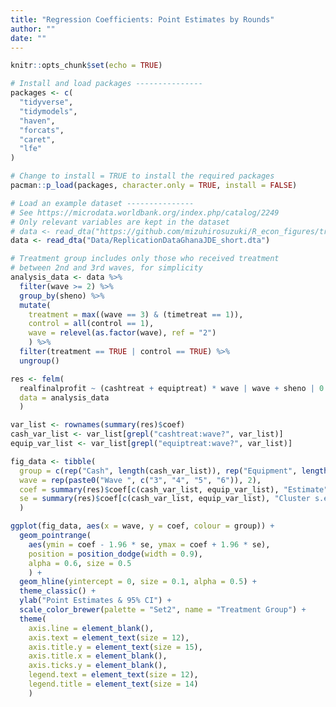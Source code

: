 ```yaml
---
title: "Regression Coefficients: Point Estimates by Rounds"
author: ""
date: ""
---
```


```r
knitr::opts_chunk$set(echo = TRUE)
```

```r
# Install and load packages ---------------
packages <- c(
  "tidyverse",
  "tidymodels",
  "haven",
  "forcats",
  "caret",
  "lfe"
)

# Change to install = TRUE to install the required packages
pacman::p_load(packages, character.only = TRUE, install = FALSE)

# Load an example dataset ---------------
# See https://microdata.worldbank.org/index.php/catalog/2249
# Only relevant variables are kept in the dataset
# data <- read_dta("https://github.com/mizuhirosuzuki/R_econ_figures/tree/master/Library/Data/ReplicationDataGhanaJDE_short.dta")
data <- read_dta("Data/ReplicationDataGhanaJDE_short.dta")

# Treatment group includes only those who received treatment 
# between 2nd and 3rd waves, for simplicity
analysis_data <- data %>%
  filter(wave >= 2) %>%
  group_by(sheno) %>%
  mutate(
    treatment = max((wave == 3) & (timetreat == 1)),
    control = all(control == 1),
    wave = relevel(as.factor(wave), ref = "2")
    ) %>%
  filter(treatment == TRUE | control == TRUE) %>%
  ungroup()

res <- felm(
  realfinalprofit ~ (cashtreat + equiptreat) * wave | wave + sheno | 0 | sheno, 
  data = analysis_data
  )

var_list <- rownames(summary(res)$coef)
cash_var_list <- var_list[grepl("cashtreat:wave?", var_list)]
equip_var_list <- var_list[grepl("equiptreat:wave?", var_list)]

fig_data <- tibble(
  group = c(rep("Cash", length(cash_var_list)), rep("Equipment", length(equip_var_list))),
  wave = rep(paste0("Wave ", c("3", "4", "5", "6")), 2),
  coef = summary(res)$coef[c(cash_var_list, equip_var_list), "Estimate"],
  se = summary(res)$coef[c(cash_var_list, equip_var_list), "Cluster s.e."]
  )

ggplot(fig_data, aes(x = wave, y = coef, colour = group)) + 
  geom_pointrange(
    aes(ymin = coef - 1.96 * se, ymax = coef + 1.96 * se), 
    position = position_dodge(width = 0.9),
    alpha = 0.6, size = 0.5
    ) +
  geom_hline(yintercept = 0, size = 0.1, alpha = 0.5) +
  theme_classic() +
  ylab("Point Estimates & 95% CI") +
  scale_color_brewer(palette = "Set2", name = "Treatment Group") +
  theme(
    axis.line = element_blank(),
    axis.text = element_text(size = 12),
    axis.title.y = element_text(size = 15),
    axis.title.x = element_blank(),
    axis.ticks.y = element_blank(),
    legend.text = element_text(size = 12),
    legend.title = element_text(size = 14)
    )

```
